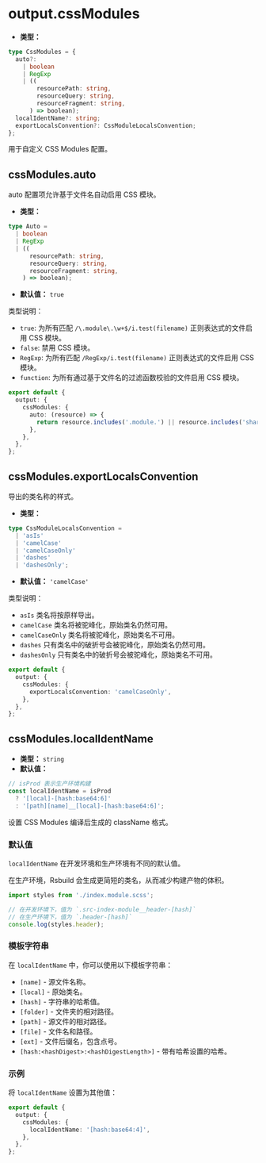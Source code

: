 # output.cssModules

- **类型：**

```ts
type CssModules = {
  auto?:
    | boolean
    | RegExp
    | ((
        resourcePath: string,
        resourceQuery: string,
        resourceFragment: string,
      ) => boolean);
  localIdentName?: string;
  exportLocalsConvention?: CssModuleLocalsConvention;
};
```

用于自定义 CSS Modules 配置。

## cssModules.auto

auto 配置项允许基于文件名自动启用 CSS 模块。

- **类型：**

```ts
type Auto =
  | boolean
  | RegExp
  | ((
      resourcePath: string,
      resourceQuery: string,
      resourceFragment: string,
    ) => boolean);
```

- **默认值：** `true`

类型说明：

- `true`: 为所有匹配 `/\.module\.\w+$/i.test(filename)` 正则表达式的文件启用 CSS 模块。
- `false`: 禁用 CSS 模块。
- `RegExp`: 为所有匹配 `/RegExp/i.test(filename)` 正则表达式的文件启用 CSS 模块。
- `function`: 为所有通过基于文件名的过滤函数校验的文件启用 CSS 模块。

```ts
export default {
  output: {
    cssModules: {
      auto: (resource) => {
        return resource.includes('.module.') || resource.includes('shared/');
      },
    },
  },
};
```

## cssModules.exportLocalsConvention

导出的类名称的样式。

- **类型：**

```ts
type CssModuleLocalsConvention =
  | 'asIs'
  | 'camelCase'
  | 'camelCaseOnly'
  | 'dashes'
  | 'dashesOnly';
```

- **默认值：** `'camelCase'`

类型说明：

- `asIs` 类名将按原样导出。
- `camelCase` 类名将被驼峰化，原始类名仍然可用。
- `camelCaseOnly` 类名将被驼峰化，原始类名不可用。
- `dashes` 只有类名中的破折号会被驼峰化，原始类名仍然可用。
- `dashesOnly` 只有类名中的破折号会被驼峰化，原始类名不可用。

```ts
export default {
  output: {
    cssModules: {
      exportLocalsConvention: 'camelCaseOnly',
    },
  },
};
```

## cssModules.localIdentName

- **类型：** `string`
- **默认值：**

```ts
// isProd 表示生产环境构建
const localIdentName = isProd
  ? '[local]-[hash:base64:6]'
  : '[path][name]__[local]-[hash:base64:6]';
```

设置 CSS Modules 编译后生成的 className 格式。

### 默认值

`localIdentName` 在开发环境和生产环境有不同的默认值。

在生产环境，Rsbuild 会生成更简短的类名，从而减少构建产物的体积。

```ts
import styles from './index.module.scss';

// 在开发环境下，值为 `.src-index-module__header-[hash]`
// 在生产环境下，值为 `.header-[hash]`
console.log(styles.header);
```

### 模板字符串

在 `localIdentName` 中，你可以使用以下模板字符串：

- `[name]` - 源文件名称。
- `[local]` - 原始类名。
- `[hash]` - 字符串的哈希值。
- `[folder]` - 文件夹的相对路径。
- `[path]` - 源文件的相对路径。
- `[file]` - 文件名和路径。
- `[ext]` - 文件后缀名，包含点号。
- `[hash:<hashDigest>:<hashDigestLength>]` - 带有哈希设置的哈希。

### 示例

将 `localIdentName` 设置为其他值：

```ts
export default {
  output: {
    cssModules: {
      localIdentName: '[hash:base64:4]',
    },
  },
};
```
